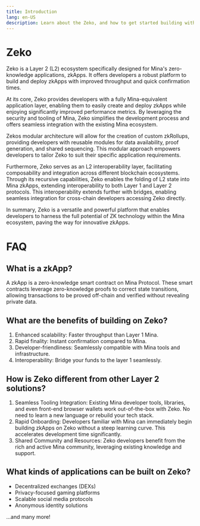 ---
title: Introduction
lang: en-US
description: Learn about the Zeko, and how to get started building with Zeko.
---

# Zeko

Zeko is a Layer 2 (L2) ecosystem specifically designed for Mina's zero-knowledge applications, zkApps.
It offers developers a robust platform to build and deploy zkApps with improved throughput and quick confirmation times.

At its core, Zeko provides developers with a fully Mina-equivalent application layer, enabling them to easily create and deploy zkApps while enjoying significantly improved performance metrics. By leveraging the security and tooling of Mina, Zeko simplifies the development process and offers seamless integration with the existing Mina ecosystem.

Zekos modular architecture will allow for the creation of custom zkRollups, providing developers with reusable modules for data availability, proof generation, and shared sequencing. This modular approach empowers developers to tailor Zeko to suit their specific application requirements.

Furthermore, Zeko serves as an L2 interoperability layer, facilitating composability and integration across different blockchain ecosystems. Through its recursive capabilities, Zeko enables the folding of L2 state into Mina zkApps, extending interoperability to both Layer 1 and Layer 2 protocols. This interoperability extends further with bridges, enabling seamless integration for cross-chain developers accessing Zeko directly.

In summary, Zeko is a versatile and powerful platform that enables developers to harness the full potential of ZK technology within the Mina ecosystem, paving the way for innovative zkApps.

# FAQ

## What is a zkApp?

A zkApp is a zero-knowledge smart contract on Mina Protocol.
These smart contracts leverage zero-knowledge proofs to correct state transitions, allowing transactions to be proved off-chain and verified without revealing private data.

## What are the benefits of building on Zeko?

1. Enhanced scalability: Faster throughput than Layer 1 Mina.
2. Rapid finality: Instant confirmation compared to Mina.
3. Developer-friendliness: Seamlessly compatible with Mina tools and infrastructure.
4. Interoperability: Bridge your funds to the layer 1 seamlessly.

## How is Zeko different from other Layer 2 solutions?

1. Seamless Tooling Integration: Existing Mina developer tools, libraries, and even front-end browser wallets work out-of-the-box with Zeko. No need to learn a new language or rebuild your tech stack.
2. Rapid Onboarding: Developers familiar with Mina can immediately begin building zkApps on Zeko without a steep learning curve. This accelerates development time significantly.
3. Shared Community and Resources: Zeko developers benefit from the rich and active Mina community, leveraging existing knowledge and support.

## What kinds of applications can be built on Zeko?

- Decentralized exchanges (DEXs)
- Privacy-focused gaming platforms
- Scalable social media protocols
- Anonymous identity solutions

...and many more!
